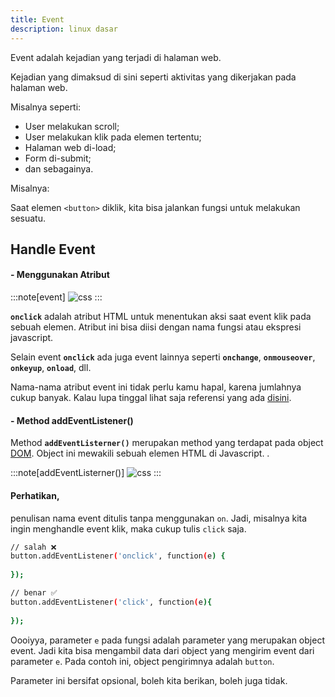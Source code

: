 ```yaml
---
title: Event
description: linux dasar
---
```



Event adalah kejadian yang terjadi di halaman web.

Kejadian yang dimaksud di sini seperti aktivitas yang dikerjakan pada halaman web.

Misalnya seperti:

   - User melakukan scroll;
   - User melakukan klik pada elemen tertentu;
   - Halaman web di-load;
   - Form di-submit;
   - dan sebagainya.

Misalnya:

Saat elemen ```<button>``` diklik, kita bisa jalankan fungsi untuk melakukan sesuatu.

## Handle Event

#### - Menggunakan Atribut

:::note[event]
<img src={Eventt.src} alt="css" />
:::

**```onclick```** adalah atribut HTML untuk menentukan aksi saat event klik pada sebuah elemen. 
Atribut ini bisa diisi dengan nama fungsi atau ekspresi javascript.

Selain event **```onclick```** ada juga event lainnya seperti **```onchange```**, **```onmouseover```**, **```onkeyup```**, **```onload```**, dll.

Nama-nama atribut event ini tidak perlu kamu hapal, karena jumlahnya cukup banyak. Kalau lupa tinggal lihat saja referensi yang ada [disini](https://developer.mozilla.org/en-US/docs/Web/Events).

#### - Method addEventListener()

Method **```addEventListerner()```** merupakan method yang terdapat pada object [DOM](/java/dom/). 
Object ini mewakili sebuah elemen HTML di Javascript.
.

:::note[addEventListerner()]
<img src={aadd.src} alt="css" />
:::

#### Perhatikan, 

penulisan nama event ditulis tanpa menggunakan ```on```. Jadi, misalnya kita ingin menghandle event klik, maka cukup tulis ```click``` saja.

```sh
// salah ❌
button.addEventListener('onclick', function(e) {
  
});

// benar ✅
button.addEventListener('click', function(e){
  
});
```
Oooiyya, parameter ``e`` pada fungsi adalah parameter yang merupakan object event. 
Jadi kita bisa mengambil data dari object yang mengirim event dari parameter ``e``. 
Pada contoh ini, object pengirimnya adalah ``button``.



Parameter ini bersifat opsional, boleh kita berikan, boleh juga tidak.

